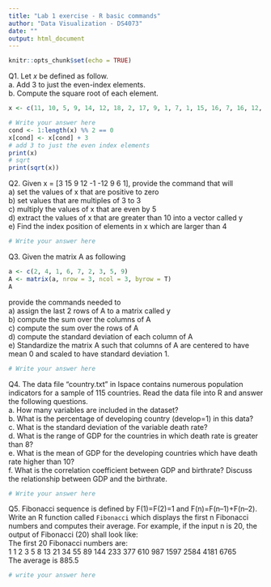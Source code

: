 ```yaml
---
title: "Lab 1 exercise - R basic commands"
author: "Data Visualization - DS4073"
date: ""
output: html_document
---
```


```r
knitr::opts_chunk$set(echo = TRUE)
```

Q1. Let $x$ be defined as follow.   
a. Add 3 to just the even-index elements.  
b. Compute the square root of each element.
```r
x <- c(11, 10, 5, 9, 14, 12, 18, 2, 17, 9, 1, 7, 1, 15, 16, 7, 16, 12, 13, 3, 8, 3, 11, 1, 5, 7, 7, 10, 6, 10, 17, 13, 1, 2, 17, 1, 15, 8, 12, 3, 6, 15, 10, 3, 10, 12, 19, 17, 15, 12, 18, 17, 1, 13, 5, 9, 18, 2, 20, 16, 15, 7, 9, 12, 12, 5, 5, 7, 7, 9, 17, 7, 15, 11, 10, 12, 19, 8, 13, 3, 7, 14, 13, 18, 1, 11, 18, 1, 12, 18, 5, 12, 5, 10, 3, 6, 11, 12, 1, 3)
```

```r
# Write your answer here
cond <- 1:length(x) %% 2 == 0
x[cond] <- x[cond] + 3
# add 3 to just the even index elements
print(x)
# sqrt
print(sqrt(x))
```

Q2. Given x = [3 15 9 12 -1 -12 9 6 1], provide the command that will  
a) set the values of x that are positive to zero   
b) set values that are multiples of 3 to 3    
c) multiply the values of x that are even by 5   
d) extract the values of x that are greater than 10 into a vector called y   
e) Find the index position of elements in x which are larger than 4

```r
# Write your answer here

```


Q3. Given the matrix A as following
```r
a <- c(2, 4, 1, 6, 7, 2, 3, 5, 9)
A <- matrix(a, nrow = 3, ncol = 3, byrow = T)
A
```
provide the commands needed to  
a) assign the last 2 rows of A to a matrix called y   
b) compute the sum over the columns of A  
c) compute the sum over the rows of A  
d) compute the standard deviation of each column of A  
e) Standardize the matrix A such that columns of A are centered to have mean 0 and scaled to have standard deviation 1.


```r
# Write your answer here

```

Q4. The data file “country.txt” in Ispace contains numerous population indicators for a sample of 115 countries.
Read the data file into R and answer the following questions.  
a. How many variables are included in the dataset?  
b. What is the percentage of developing country (develop=1) in this data?  
c. What is the standard deviation of the variable death rate?  
d. What is the range of GDP for the countries in which death rate is greater than 8?  
e. What is the mean of GDP for the developing countries which have death rate higher than 10?  
f. What is the correlation coefficient between GDP and birthrate?  Discuss the relationship between GDP and the birthrate.

```r
# Write your answer here

```

Q5. Fibonacci sequence is defined by F(1)=F(2)=1 and F(n)=F(n–1)+F(n–2). Write an R function called `Fibonacci` which displays the first n Fibonacci numbers and computes their average. For example, if the input n is 20, the output of Fibonacci (20) shall look like:  
The first 20 Fibonacci numbers are:  
1 1 2 3 5 8 13 21 34 55 89 144 233 377 610 987 1597 2584 4181 6765  
The average is 885.5

```r
# write your answer here
```





